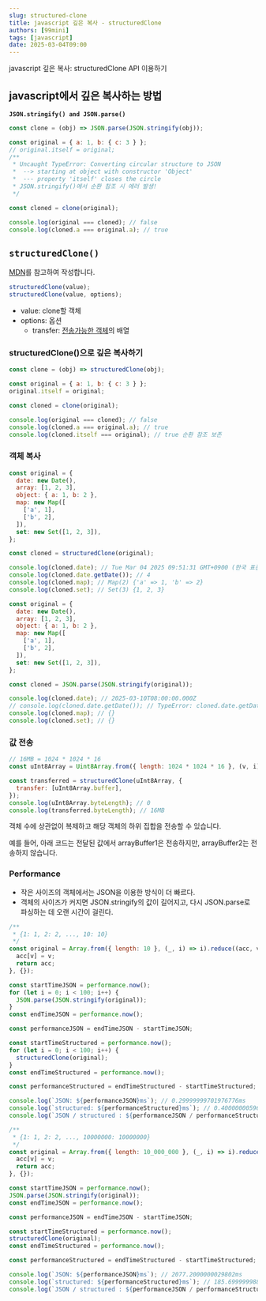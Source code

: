 ```yaml
---
slug: structured-clone
title: javascript 깊은 복사 - structuredClone
authors: [99mini]
tags: [javascript]
date: 2025-03-04T09:00
---
```


javascript 깊은 복사: structuredClone API 이용하기

<!-- truncate -->

## javascript에서 깊은 복사하는 방법

**`JSON.stringify() and JSON.parse()`**

```javascript title="deep-clone-using-json.js"
const clone = (obj) => JSON.parse(JSON.stringify(obj));

const original = { a: 1, b: { c: 3 } };
// original.itself = original;
/**
 * Uncaught TypeError: Converting circular structure to JSON
 *  --> starting at object with constructor 'Object'
 *  --- property 'itself' closes the circle
 * JSON.stringify()에서 순환 참조 시 에러 발생!
 */

const cloned = clone(original);

console.log(original === cloned); // false
console.log(cloned.a === original.a); // true
```

## `structuredClone()`

[MDN](https://developer.mozilla.org/ko/docs/Web/API/Window/structuredClone)를 참고하여 작성합니다.

```javascript title="구문"
structuredClone(value);
structuredClone(value, options);
```

- value: clone할 객체
- options: 옵션
  - transfer: [전송가능한 객체](https://developer.mozilla.org/en-US/docs/Web/API/Web_Workers_API/Transferable_objects)의 배열

### structuredClone()으로 깊은 복사하기

```javascript title="structured-clone.js"
const clone = (obj) => structuredClone(obj);

const original = { a: 1, b: { c: 3 } };
original.itself = original;

const cloned = clone(original);

console.log(original === cloned); // false
console.log(cloned.a === original.a); // true
console.log(cloned.itself === original); // true 순환 참조 보존
```

### 객체 복사

```javascript title="structured-clone.js"
const original = {
  date: new Date(),
  array: [1, 2, 3],
  object: { a: 1, b: 2 },
  map: new Map([
    ['a', 1],
    ['b', 2],
  ]),
  set: new Set([1, 2, 3]),
};

const cloned = structuredClone(original);

console.log(cloned.date); // Tue Mar 04 2025 09:51:31 GMT+0900 (한국 표준시)
console.log(cloned.date.getDate()); // 4
console.log(cloned.map); // Map(2) {'a' => 1, 'b' => 2}
console.log(cloned.set); // Set(3) {1, 2, 3}
```

```javascript title="deep-clone-json.js"
const original = {
  date: new Date(),
  array: [1, 2, 3],
  object: { a: 1, b: 2 },
  map: new Map([
    ['a', 1],
    ['b', 2],
  ]),
  set: new Set([1, 2, 3]),
};

const cloned = JSON.parse(JSON.stringify(original));

console.log(cloned.date); // 2025-03-10T08:00:00.000Z
// console.log(cloned.date.getDate()); // TypeError: cloned.date.getDate is not a function
console.log(cloned.map); // {}
console.log(cloned.set); // {}
```

### 값 전송

```javascript title="structured-clone-with-transfer.js"
// 16MB = 1024 * 1024 * 16
const uInt8Array = Uint8Array.from({ length: 1024 * 1024 * 16 }, (v, i) => i);

const transferred = structuredClone(uInt8Array, {
  transfer: [uInt8Array.buffer],
});
console.log(uInt8Array.byteLength); // 0
console.log(transferred.byteLength); // 16MB
```

객체 수에 상관없이 복제하고 해당 객체의 하위 집합을 전송할 수 있습니다.

예를 들어, 아래 코드는 전달된 값에서 arrayBuffer1은 전송하지만, arrayBuffer2는 전송하지 않습니다.

### Performance

- 작은 사이즈의 객체에서는 JSON을 이용한 방식이 더 빠르다.
- 객체의 사이즈가 커지면 JSON.stringify의 값이 길어지고, 다시 JSON.parse로 파싱하는 데 오랜 시간이 걸린다.

```javascript title="performance-simple-object.js"
/**
 * {1: 1, 2: 2, ..., 10: 10}
 */
const original = Array.from({ length: 10 }, (_, i) => i).reduce((acc, v) => {
  acc[v] = v;
  return acc;
}, {});

const startTimeJSON = performance.now();
for (let i = 0; i < 100; i++) {
  JSON.parse(JSON.stringify(original));
}
const endTimeJSON = performance.now();

const performanceJSON = endTimeJSON - startTimeJSON;

const startTimeStructured = performance.now();
for (let i = 0; i < 100; i++) {
  structuredClone(original);
}
const endTimeStructured = performance.now();

const performanceStructured = endTimeStructured - startTimeStructured;

console.log(`JSON: ${performanceJSON}ms`); // 0.29999999701976776ms
console.log(`structured: ${performanceStructured}ms`); // 0.4000000059604645ms
console.log(`JSON / structured : ${performanceJSON / performanceStructured}x`); // 0.7499999813735487x
```

```javascript title="performance-complex-object.js"
/**
 * {1: 1, 2: 2, ..., 10000000: 10000000}
 */
const original = Array.from({ length: 10_000_000 }, (_, i) => i).reduce((acc, v) => {
  acc[v] = v;
  return acc;
}, {});

const startTimeJSON = performance.now();
JSON.parse(JSON.stringify(original));
const endTimeJSON = performance.now();

const performanceJSON = endTimeJSON - startTimeJSON;

const startTimeStructured = performance.now();
structuredClone(original);
const endTimeStructured = performance.now();

const performanceStructured = endTimeStructured - startTimeStructured;

console.log(`JSON: ${performanceJSON}ms`); // 2077.2000000029802ms
console.log(`structured: ${performanceStructured}ms`); // 185.699999988079ms
console.log(`JSON / structured : ${performanceJSON / performanceStructured}x`); // 1.7518765286530018x
```
